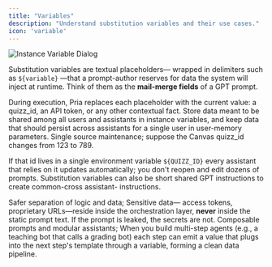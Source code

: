 ```yaml
---
title: "Variables"
description: "Understand substitution variables and their use cases."
icon: 'variable'
---
```


![Instance Variable Dialog](/images/guides/assistants/variables.webp)

Substitution variables are textual placeholders— wrapped in delimiters such as `${variable}` —that a prompt-author reserves for data the system will inject at runtime.
Think of them as the **mail-merge fields** of a GPT prompt.

During execution, Pria replaces each placeholder with the current value: a quizz_id, an API token, or any other contextual fact. Store data meant to be shared among all users and assistants in instance variables, and keep data that should persist across assistants for a single user in user-memory parameters.
Single source maintenance; suppose the Canvas quizz_id changes from 123 to 789.

If that id lives in a single environment variable `${QUIZZ_ID}` every assistant that relies on it updates automatically; you don't reopen and edit dozens of prompts.
Substitution variables can also be short shared GPT instructions to create common-cross assistant- instructions.

Safer separation of logic and data; Sensitive data— access tokens, proprietary URLs—reside inside the orchestration layer, **never** inside the static prompt text. If the prompt is leaked, the secrets are not.
Composable prompts and modular assistants; When you build multi-step agents (e.g., a teaching bot that calls a grading bot) each step can emit a value that plugs into the next step's template through a variable, forming a clean data pipeline.